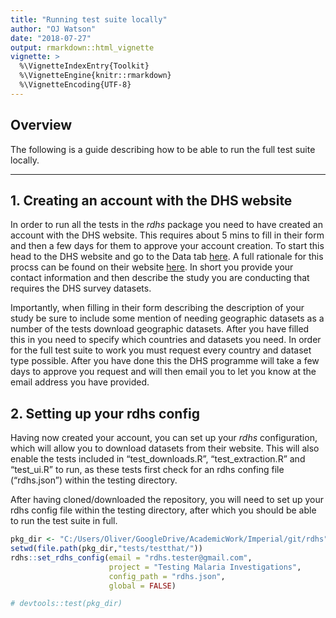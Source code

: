 ```yaml
---
title: "Running test suite locally"
author: "OJ Watson"
date: "2018-07-27"
output: rmarkdown::html_vignette
vignette: >
  %\VignetteIndexEntry{Toolkit}
  %\VignetteEngine{knitr::rmarkdown}
  %\VignetteEncoding{UTF-8}
---
```

## Overview

The following is a guide describing how to be able to run the full test suite locally.

---

## 1. Creating an account with the DHS website

In order to run all the tests in the *rdhs* package you need to have created an account with the DHS website. This requires about 5 mins to fill in their form and then a few days for them to approve your account creation. To start this head to the DHS website and go to the Data tab [here](https://dhsprogram.com/data/dataset_admin/login_main.cfm). A full rationale for this procss can be found on their website [here](https://dhsprogram.com/data/Access-Instructions.cfm). In short you provide your contact information and then describe the study you are conducting that requires the DHS survey datasets.

Importantly, when filling in their form describing the description of your study be sure to include some mention of needing geographic datasets as a number of the tests download geographic datasets. After you have filled this in you need to specify which countries and datasets you need. In order for the full test suite to work you must request every country and dataset type possible. After you have done this the DHS programme will take a few days to approve you request and will then email you to let you know at the email address you have provided. 

## 2. Setting up your rdhs config

Having now created your account, you can set up your *rdhs* configuration, which will allow you to download datasets from their website. This will also enable the tests included in "test_downloads.R", "test_extraction.R" and "test_ui.R" to run, as these tests first check for an rdhs confing file ("rdhs.json") within the testing directory.

After having cloned/downloaded the repository, you will need to set up your rdhs config file within the testing directory, after which you should be able to run the test suite in full.


```r
pkg_dir <- "C:/Users/Oliver/GoogleDrive/AcademicWork/Imperial/git/rdhs"
setwd(file.path(pkg_dir,"tests/testthat/"))
rdhs::set_rdhs_config(email = "rdhs.tester@gmail.com",
                      project = "Testing Malaria Investigations", 
                      config_path = "rdhs.json", 
                      global = FALSE)

# devtools::test(pkg_dir)
```
